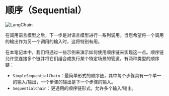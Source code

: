 # 顺序（Sequential）

![LangChain](https://pica.zhimg.com/50/v2-56e8bbb52aa271012541c1fe1ceb11a2_r.gif 'LangChain中文网')


<!-- 警告：此文件是自动生成的！请勿编辑！请编辑包含此文件位置和名称的笔记本。 -->

在调用语言模型之后，下一步是对语言模型进行一系列调用。当您希望将一个调用的输出作为另一个调用的输入时，这将特别有用。

在本笔记本中，我们将通过一些示例来演示如何使用顺序链来实现这一点。顺序链允许您连接多个链并将它们组合成执行某个特定场景的管道。有两种类型的顺序链：

- `SimpleSequentialChain`：最简单形式的顺序链，其中每个步骤具有一个单一的输入/输出，一个步骤的输出是下一个步骤的输入。
- `SequentialChain`：更通用的顺序链形式，允许多个输入/输出。


<Example/>
